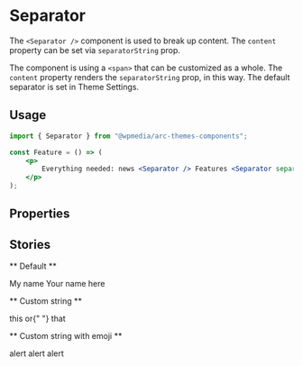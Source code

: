 

<Meta title="Components/Separator" component={Separator} />

# Separator

The `<Separator />` component is used to break up content. The `content` property can be set via `separatorString` prop.

The component is using a `<span>` that can be customized as a whole. The `content` property renders the `separatorString` prop, in this way. The default separator is set in Theme Settings.

## Usage

```jsx
import { Separator } from "@wpmedia/arc-themes-components";

const Feature = () => (
	<p>
		Everything needed: news <Separator /> Features <Separator separatorString="🚨" /> Breaking news.
	</p>
);
```

## Properties

<ArgsTable of={Separator} />

## Stories

** Default **

<Canvas>
	<Story name="Default">
		<p>
			My name
			<Separator />
			Your name here
		</p>
	</Story>
</Canvas>

** Custom string **

<Canvas>
	<Story name="Custom string">
		<p>
			<Separator separatorString="||" /> this <Separator separatorString="||" /> or{" "}
			<Separator separatorString="||" /> that <Separator separatorString="||" />
		</p>
	</Story>
</Canvas>

** Custom string with emoji **

<Canvas>
	<Story name="Custom string with emoji">
		<p>
			<Separator separatorString="🚨" />
			alert
			<Separator separatorString="🚨" /> alert
			<Separator separatorString="🚨" /> alert
			<Separator separatorString="🚨" />
		</p>
	</Story>
</Canvas>
